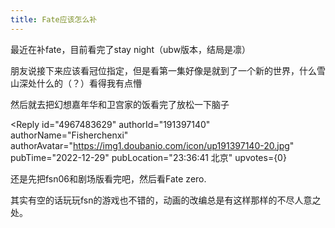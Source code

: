 ```yaml
---
title: Fate应该怎么补
---
```



<Forum groupName="动画番剧" groupUrl="https://www.douban.com/group/596353/" archivedAt="2025-05-16T14:51:19.765Z">
  <Post
    id="280720647"
    title="Fate应该怎么补"
    url="https://www.douban.com/group/topic/280720647/?_spm_id=MjM5NzUyMDQ0"
    pubTime="2022-12-31"
    highlightUserId="191397140"
  >
最近在补fate，目前看完了stay night（ubw版本，结局是凛）

朋友说接下来应该看冠位指定，但是看第一集好像是就到了一个新的世界，什么雪山深处什么的（？）看得我有点懵

然后就去把幻想嘉年华和卫宫家的饭看完了放松一下脑子

<Reply
  id="4967483629"
  authorId="191397140"
  authorName="Fisherchenxi"
  authorAvatar="https://img1.doubanio.com/icon/up191397140-20.jpg"
  pubTime="2022-12-29"
  pubLocation="23:36:41 北京"
  upvotes={0}
>
还是先把fsn06和剧场版看完吧，然后看Fate zero.

其实有空的话玩玩fsn的游戏也不错的，动画的改编总是有这样那样的不尽人意之处。
</Reply>
  </Post>
</Forum>
